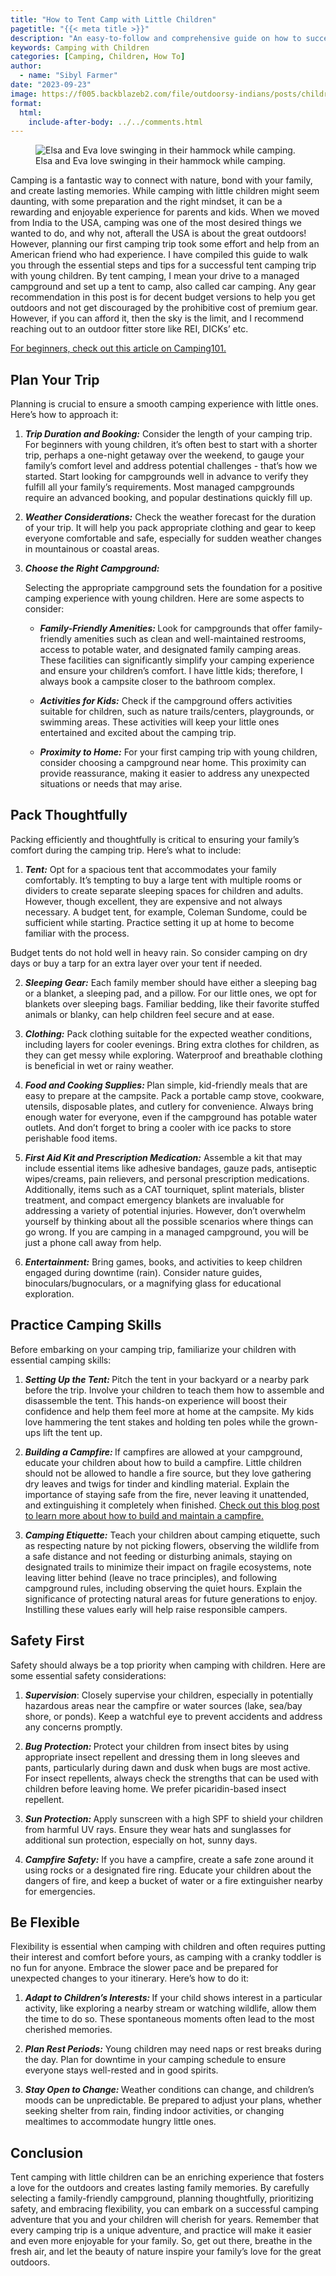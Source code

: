 ```yaml
---
title: "How to Tent Camp with Little Children"
pagetitle: "{{< meta title >}}"
description: "An easy-to-follow and comprehensive guide on how to successfully tent camp with little children on a managed campground."
keywords: Camping with Children
categories: [Camping, Children, How To]
author: 
  - name: "Sibyl Farmer"
date: "2023-09-23"
image: https://f005.backblazeb2.com/file/outdoorsy-indians/posts/children-hammock.jpg
format:
  html:
    include-after-body: ../../comments.html
---
```


![Elsa and Eva love swinging in their hammock while camping.](https://f005.backblazeb2.com/file/outdoorsy-indians/posts/children-hammock.jpg){fig-alt="Two Indian kids swinging in a blue hammock while camping." .preview-image}


Camping is a fantastic way to connect with nature, bond with your family, and create lasting memories. While camping with little children might seem daunting, with some preparation and the right mindset, it can be a rewarding and enjoyable experience for parents and kids. When we moved from India to the USA, camping was one of the most desired things we wanted to do, and why not, afterall the USA is about the great outdoors! However, planning our first camping trip took some effort and help from an American friend who had experience. I have compiled this guide to walk you through the essential steps and tips for a successful tent camping trip with young children. By tent camping, I mean your drive to a managed campground and set up a tent to camp, also called car camping. Any gear recommendation in this post is for decent budget versions to help you get outdoors and not get discouraged by the prohibitive cost of premium gear. However, if you can afford it, then the sky is the limit, and I recommend reaching out to an outdoor fitter store like REI, DICKs’ etc. 

[For beginners, check out this article on Camping101.](https://outdoorsyindians.com/posts/004-00-a-beginners-guide-to-camping/){target="_blank"}

## Plan Your Trip

Planning is crucial to ensure a smooth camping experience with little ones. Here's how to approach it:

1. **_Trip Duration and Booking:_** Consider the length of your camping trip. For beginners with young children, it's often best to start with a shorter trip, perhaps a one-night getaway over the weekend, to gauge your family's comfort level and address potential challenges - that’s how we started. Start looking for campgrounds well in advance to verify they fulfill all your family’s requirements. Most managed campgrounds require an advanced booking, and popular destinations quickly fill up. 

2. **_Weather Considerations:_** Check the weather forecast for the duration of your trip. It will help you pack appropriate clothing and gear to keep everyone comfortable and safe, especially for sudden weather changes in mountainous or coastal areas.

3. **_Choose the Right Campground:_**

    Selecting the appropriate campground sets the foundation for a positive camping experience with young children. Here are some aspects to consider:

   * **_Family-Friendly Amenities: _**Look for campgrounds that offer family-friendly amenities such as clean and well-maintained restrooms, access to potable water, and designated family camping areas. These facilities can significantly simplify your camping experience and ensure your children's comfort. I have little kids; therefore, I always book a campsite closer to the bathroom complex.  

   * **_Activities for Kids:_** Check if the campground offers activities suitable for children, such as nature trails/centers, playgrounds, or swimming areas. These activities will keep your little ones entertained and excited about the camping trip.

   * **_Proximity to Home:_** For your first camping trip with young children, consider choosing a campground near home. This proximity can provide reassurance, making it easier to address any unexpected situations or needs that may arise.

## Pack Thoughtfully

Packing efficiently and thoughtfully is critical to ensuring your family's comfort during the camping trip. Here's what to include:

1. **_Tent:_** Opt for a spacious tent that accommodates your family comfortably. It’s tempting to buy a large tent with multiple rooms or dividers to create separate sleeping spaces for children and adults. However, though excellent, they are expensive and not always necessary. A budget tent, for example, Coleman Sundome, could be sufficient while starting. Practice setting it up at home to become familiar with the process. 

::: callout-warning
Budget tents do not hold well in heavy rain. So consider camping on dry days or buy a tarp for an extra layer over your tent if needed.
:::

2. **_Sleeping Gear:_** Each family member should have either a sleeping bag or a blanket, a sleeping pad, and a pillow. For our little ones, we opt for blankets over sleeping bags. Familiar bedding, like their favorite stuffed animals or blanky, can help children feel secure and at ease. 

3. **_Clothing:_** Pack clothing suitable for the expected weather conditions, including layers for cooler evenings. Bring extra clothes for children, as they can get messy while exploring. Waterproof and breathable clothing is beneficial in wet or rainy weather.

4. **_Food and Cooking Supplies: _**Plan simple, kid-friendly meals that are easy to prepare at the campsite. Pack a portable camp stove, cookware, utensils, disposable plates, and cutlery for convenience. Always bring enough water for everyone, even if the campground has potable water outlets. And don't forget to bring a cooler with ice packs to store perishable food items. 

5. **_First Aid Kit and Prescription Medication:_** Assemble a kit that may include essential items like adhesive bandages, gauze pads, antiseptic wipes/creams, pain relievers, and personal prescription medications. Additionally, items such as a CAT tourniquet, splint materials, blister treatment, and compact emergency blankets are invaluable for addressing a variety of potential injuries. However, don’t overwhelm yourself by thinking about all the possible scenarios where things can go wrong. If you are camping in a managed campground, you will be just a phone call away from help. 

6. **_Entertainment:_** Bring games, books, and activities to keep children engaged during downtime (rain). Consider nature guides, binoculars/bugnoculars, or a magnifying glass for educational exploration.

## Practice Camping Skills

Before embarking on your camping trip, familiarize your children with essential camping skills:

1. **_Setting Up the Tent: _**Pitch the tent in your backyard or a nearby park before the trip. Involve your children to teach them how to assemble and disassemble the tent. This hands-on experience will boost their confidence and help them feel more at home at the campsite. My kids love hammering the tent stakes and holding ten poles while the grown-ups lift the tent up.

2. **_Building a Campfire: _**If campfires are allowed at your campground, educate your children about how to build a campfire. Little children should not be allowed to handle a fire source, but they love gathering dry leaves and twigs for tinder and kindling material. Explain the importance of staying safe from the fire, never leaving it unattended, and extinguishing it completely when finished. [Check out this blog post to learn more about how to build and maintain a campfire. ](https://outdoorsyindians.com/posts/005-00-how-to-build-a-campfire/){target="_blank"}

3. **_Camping Etiquette:_** Teach your children about camping etiquette, such as respecting nature by not picking flowers, observing the wildlife from a safe distance and not feeding or disturbing animals, staying on designated trails to minimize their impact on fragile ecosystems, note leaving litter behind (leave no trace principles), and following campground rules, including observing the quiet hours. Explain the significance of protecting natural areas for future generations to enjoy. Instilling these values early will help raise responsible campers.

## Safety First

Safety should always be a top priority when camping with children. Here are some essential safety considerations:

1. **_Supervision_**: Closely supervise your children, especially in potentially hazardous areas near the campfire or water sources (lake, sea/bay shore, or ponds). Keep a watchful eye to prevent accidents and address any concerns promptly.

2. **_Bug Protection: _**Protect your children from insect bites by using appropriate insect repellent and dressing them in long sleeves and pants, particularly during dawn and dusk when bugs are most active. For insect repellents, always check the strengths that can be used with children before leaving home. We prefer picaridin-based insect repellent.

3. **_Sun Protection: _**Apply sunscreen with a high SPF to shield your children from harmful UV rays. Ensure they wear hats and sunglasses for additional sun protection, especially on hot, sunny days.

4. **_Campfire Safety:_** If you have a campfire, create a safe zone around it using rocks or a designated fire ring. Educate your children about the dangers of fire, and keep a bucket of water or a fire extinguisher nearby for emergencies.

## Be Flexible

Flexibility is essential when camping with children and often requires putting their interest and comfort before yours, as camping with a cranky toddler is no fun for anyone. Embrace the slower pace and be prepared for unexpected changes to your itinerary. Here's how to do it:

1. **_Adapt to Children's Interests: _**If your child shows interest in a particular activity, like exploring a nearby stream or watching wildlife, allow them the time to do so. These spontaneous moments often lead to the most cherished memories.

2. **_Plan Rest Periods:_** Young children may need naps or rest breaks during the day. Plan for downtime in your camping schedule to ensure everyone stays well-rested and in good spirits.

3. **_Stay Open to Change: _**Weather conditions can change, and children's moods can be unpredictable. Be prepared to adjust your plans, whether seeking shelter from rain, finding indoor activities, or changing mealtimes to accommodate hungry little ones.

## Conclusion

Tent camping with little children can be an enriching experience that fosters a love for the outdoors and creates lasting family memories. By carefully selecting a family-friendly campground, planning thoughtfully, prioritizing safety, and embracing flexibility, you can embark on a successful camping adventure that you and your children will cherish for years. Remember that every camping trip is a unique adventure, and practice will make it easier and even more enjoyable for your family. So, get out there, breathe in the fresh air, and let the beauty of nature inspire your family's love for the great outdoors.
